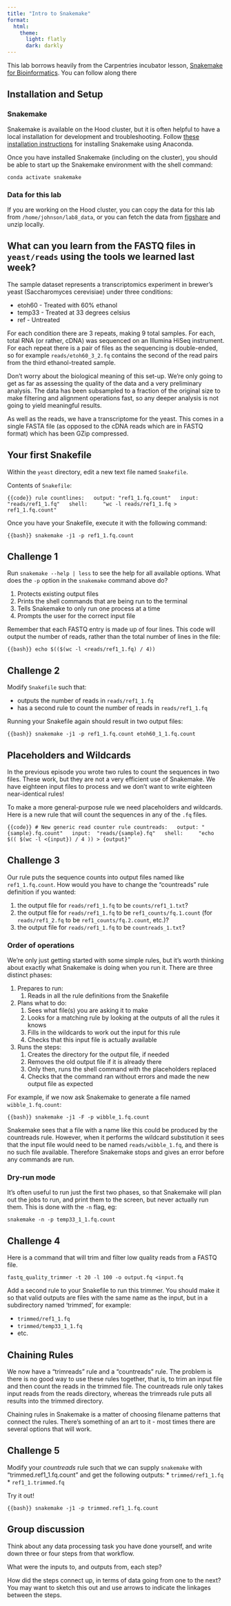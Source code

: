 ---
title: "Intro to Snakemake"
format: 
  html:
    theme: 
      light: flatly
      dark: darkly
---

This lab borrows heavily from the Carpentries incubator lesson, [Snakemake for Bioinformatics](https://carpentries-incubator.github.io/snakemake-novice-bioinformatics/). You can follow along there

## Installation and Setup

### Snakemake

Snakemake is available on the Hood cluster, but it is often helpful to have a local installation for development and troubleshooting. Follow [these installation instructions](https://snakemake.readthedocs.io/en/stable/getting_started/installation.html) for installing Snakemake using Anaconda.

Once you have installed Snakemake (including on the cluster), you should be able to start up the Snakemake environment with the shell command:

`conda activate snakemake`

### Data for this lab

If you are working on the Hood cluster, you can copy the data for this lab from `/home/johnson/lab8_data`, or you can fetch the data from [figshare](https://ndownloader.figshare.com/files/35058796) and unzip locally.

::: {.callout-note collapse="true"}
## What can you learn from the FASTQ files in `yeast/reads` using the tools we learned last week?

The sample dataset represents a transcriptomics experiment in brewer's yeast (Saccharomyces cerevisiae) under three conditions:

-   etoh60 - Treated with 60% ethanol
-   temp33 - Treated at 33 degrees celsius
-   ref - Untreated

For each condition there are 3 repeats, making 9 total samples. For each, total RNA (or rather, cDNA) was sequenced on an Illumina HiSeq instrument. For each repeat there is a pair of files as the sequencing is double-ended, so for example `reads/etoh60_3_2.fq` contains the second of the read pairs from the third ethanol-treated sample.

Don't worry about the biological meaning of this set-up. We're only going to get as far as assessing the quality of the data and a very preliminary analysis. The data has been subsampled to a fraction of the original size to make filtering and alignment operations fast, so any deeper analysis is not going to yield meaningful results.

As well as the reads, we have a transcriptome for the yeast. This comes in a single FASTA file (as opposed to the cDNA reads which are in FASTQ format) which has been GZip compressed.
:::

## Your first Snakefile <!-- https://carpentries-incubator.github.io/snakemake-novice-bioinformatics/01-introduction/index.html -->

Within the `yeast` directory, edit a new text file named `Snakefile`.

Contents of `Snakefile`:

```{{code}}
rule countlines:
  output: "ref1_1.fq.count"
  input:  "reads/ref1_1.fq"
  shell:
    "wc -l reads/ref1_1.fq > ref1_1.fq.count"
```

Once you have your Snakefile, execute it with the following command:

``` {{bash}}
snakemake -j1 -p ref1_1.fq.count
```

::: callout-note
## Challenge 1

Run `snakemake --help | less` to see the help for all available options. What does the `-p` option in the `snakemake` command above do?

1.  Protects existing output files
2.  Prints the shell commands that are being run to the terminal
3.  Tells Snakemake to only run one process at a time
4.  Prompts the user for the correct input file
:::

Remember that each FASTQ entry is made up of four lines. This code will output the number of reads, rather than the total number of lines in the file:

``` {{bash}}
echo $(($(wc -l <reads/ref1_1.fq) / 4))
```

::: callout-note
## Challenge 2

Modify `Snakefile` such that:

-   outputs the number of reads in `reads/ref1_1.fq`
-   has a second rule to count the number of reads in `reads/ref1_1.fq`
:::

Running your Snakefile again should result in two output files:

``` {{bash}}
snakemake -j1 -p ref1_1.fq.count etoh60_1_1.fq.count
```

## Placeholders and Wildcards <!-- https://carpentries-incubator.github.io/snakemake-novice-bioinformatics/02-placeholders/index.html -->

In the previous episode you wrote two rules to count the sequences in two files. These work, but they are not a very efficient use of Snakemake. We have eighteen input files to process and we don't want to write eighteen near-identical rules!

To make a more general-purpose rule we need placeholders and wildcards. Here is a new rule that will count the sequences in any of the `.fq` files.

```{{code}}
# New generic read counter
rule countreads:
  output: "{sample}.fq.count"
  input:  "reads/{sample}.fq"
  shell:
    "echo $(( $(wc -l <{input}) / 4 )) > {output}"
```

::: callout-note
## Challenge 3

Our rule puts the sequence counts into output files named like `ref1_1.fq.count`. How would you have to change the "countreads" rule definition if you wanted:

1.  the output file for `reads/ref1_1.fq` to be `counts/ref1_1.txt`?
2.  the output file for `reads/ref1_1.fq` to be `ref1_counts/fq.1.count` (for `reads/ref1_2.fq` to be `ref1_counts/fq.2.count`, etc.)?
3.  the output file for `reads/ref1_1.fq` to be `countreads_1.txt`?
:::

### Order of operations

We're only just getting started with some simple rules, but it's worth thinking about exactly what Snakemake is doing when you run it. There are three distinct phases:

1.  Prepares to run:
    1.  Reads in all the rule definitions from the Snakefile
2.  Plans what to do:
    1.  Sees what file(s) you are asking it to make
    2.  Looks for a matching rule by looking at the outputs of all the rules it knows
    3.  Fills in the wildcards to work out the input for this rule
    4.  Checks that this input file is actually available
3.  Runs the steps:
    1.  Creates the directory for the output file, if needed
    2.  Removes the old output file if it is already there
    3.  Only then, runs the shell command with the placeholders replaced
    4.  Checks that the command ran without errors and made the new output file as expected

For example, if we now ask Snakemake to generate a file named `wibble_1.fq.count`:

``` {{bash}}
snakemake -j1 -F -p wibble_1.fq.count
```

Snakemake sees that a file with a name like this could be produced by the countreads rule. However, when it performs the wildcard substitution it sees that the input file would need to be named `reads/wibble_1.fq`, and there is no such file available. Therefore Snakemake stops and gives an error before any commands are run.

### Dry-run mode

It's often useful to run just the first two phases, so that Snakemake will plan out the jobs to run, and print them to the screen, but never actually run them. This is done with the `-n` flag, eg:

`snakemake -n -p temp33_1_1.fq.count`

::: callout-note
## Challenge 4

Here is a command that will trim and filter low quality reads from a FASTQ file.

`fastq_quality_trimmer -t 20 -l 100 -o output.fq <input.fq`

Add a second rule to your Snakefile to run this trimmer. You should make it so that valid outputs are files with the same name as the input, but in a subdirectory named 'trimmed', for example:

-   `trimmed/ref1_1.fq`
-   `trimmed/temp33_1_1.fq`
-   etc.
:::

## Chaining Rules <!-- https://carpentries-incubator.github.io/snakemake-novice-bioinformatics/03-chaining_rules/index.html -->

We now have a "trimreads" rule and a "countreads" rule. The problem is there is no good way to use these rules together, that is, to trim an input file and then count the reads in the trimmed file. The countreads rule only takes input reads from the reads directory, whereas the trimreads rule puts all results into the trimmed directory.

Chaining rules in Snakemake is a matter of choosing filename patterns that connect the rules. There's something of an art to it - most times there are several options that will work.

::: callout-note
## Challenge 5

Modify your *countreads* rule such that we can supply `snakemake` with "trimmed.ref1_1.fq.count" and get the following outputs: \* `trimmed/ref1_1.fq` \* `ref1_1.trimmed.fq`
:::

Try it out!

``` {{bash}}
snakemake -j1 -p trimmed.ref1_1.fq.count
```

<!-- go through example and have the class break into groups to discuss their own pipeline -->

::: callout-note
## Group discussion

Think about any data processing task you have done yourself, and write down three or four steps from that workflow.

What were the inputs to, and outputs from, each step?

How did the steps connect up, in terms of data going from one to the next? You may want to sketch this out and use arrows to indicate the linkages between the steps.
:::